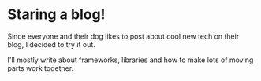 # Staring a blog!

Since everyone and their dog likes to post about cool new tech on their blog, I decided to try it out.

I'll mostly write about frameworks, libraries and how to make lots of moving parts work together.

